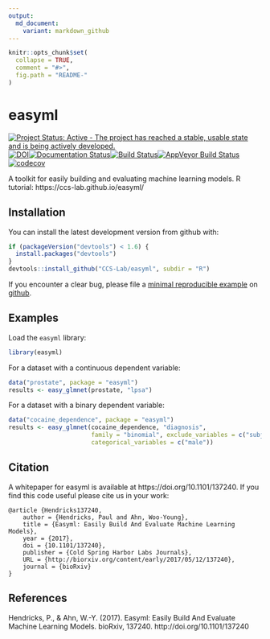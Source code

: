 ```yaml
---
output:
  md_document:
    variant: markdown_github
---
```


<!-- README.md is generated from README.Rmd. Please edit that file -->

```r
knitr::opts_chunk$set(
  collapse = TRUE,
  comment = "#>",
  fig.path = "README-"
)
```

easyml
======

[![Project Status: Active - The project has reached a stable, usable state and is being actively developed.](http://www.repostatus.org/badges/latest/active.svg)](http://www.repostatus.org/#active)[![DOI](https://zenodo.org/badge/71721801.svg)](https://zenodo.org/badge/latestdoi/71721801)[![Documentation Status](https://img.shields.io/badge/docs-latest-brightgreen.svg)](https://ccs-lab.github.io/easyml/)[![Build Status](https://travis-ci.org/CCS-Lab/easyml.svg?branch=master)](https://travis-ci.org/CCS-Lab/easyml)[![AppVeyor Build Status](https://ci.appveyor.com/api/projects/status/github/CCS-Lab/hBayesDM?branch=master&svg=true)](https://ci.appveyor.com/project/CCS-Lab/hBayesDM)[![codecov](https://codecov.io/gh/CCS-Lab/easyml/branch/master/graph/badge.svg)](https://codecov.io/gh/CCS-Lab/easyml)

A toolkit for easily building and evaluating machine learning models.
R tutorial: https://ccs-lab.github.io/easyml/

Installation
------------

You can install the latest development version from github with:

```R
if (packageVersion("devtools") < 1.6) {
  install.packages("devtools")
}
devtools::install_github("CCS-Lab/easyml", subdir = "R")
```

If you encounter a clear bug, please file a [minimal reproducible example](http://stackoverflow.com/questions/5963269/how-to-make-a-great-r-reproducible-example) on [github](https://github.com/CCS-Lab/easyml/issues).

Examples
--------

Load the `easyml` library:

```R
library(easyml)
```

For a dataset with a continuous dependent variable:

```R
data("prostate", package = "easyml")
results <- easy_glmnet(prostate, "lpsa")
```

For a dataset with a binary dependent variable:

```R
data("cocaine_dependence", package = "easyml")
results <- easy_glmnet(cocaine_dependence, "diagnosis", 
                       family = "binomial", exclude_variables = c("subject", "age"), 
                       categorical_variables = c("male"))
```

Citation
--------

A whitepaper for easyml is available at https://doi.org/10.1101/137240. If you find this code useful please cite us in your work:

```
@article {Hendricks137240,
	author = {Hendricks, Paul and Ahn, Woo-Young},
	title = {Easyml: Easily Build And Evaluate Machine Learning Models},
	year = {2017},
	doi = {10.1101/137240},
	publisher = {Cold Spring Harbor Labs Journals},
	URL = {http://biorxiv.org/content/early/2017/05/12/137240},
	journal = {bioRxiv}
}
```

References
----------
Hendricks, P., & Ahn, W.-Y. (2017). Easyml: Easily Build And Evaluate Machine Learning Models. bioRxiv, 137240. http://doi.org/10.1101/137240
